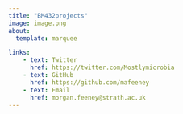 ```yaml
---
title: "BM432projects"
image: image.png
about: 
  template: marquee

links:
    - text: Twitter
      href: https://twitter.com/Mostlymicrobia
    - text: GitHub
      href: https://github.com/mafeeney
    - text: Email
      href: morgan.feeney@strath.ac.uk
---
```


